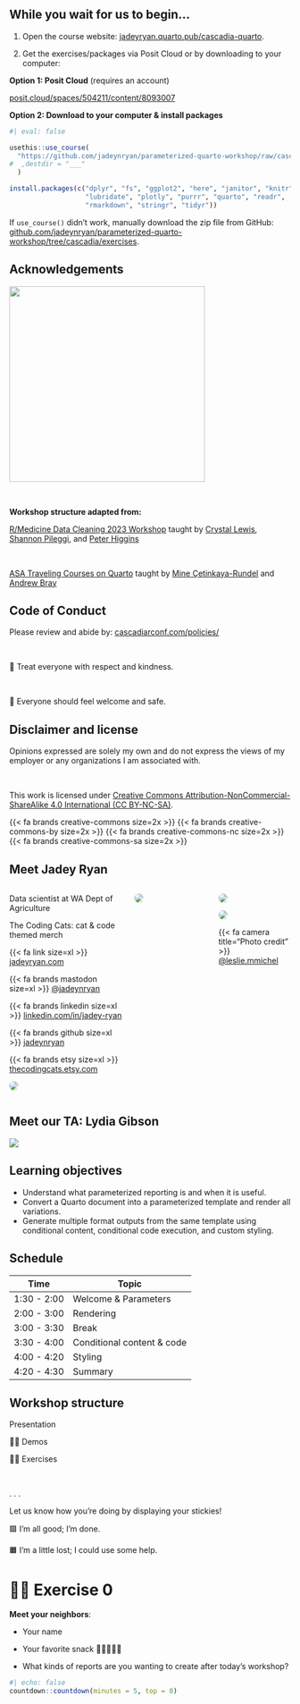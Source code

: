 ## While you wait for us to begin...

1. Open the course website: [jadeyryan.quarto.pub/cascadia-quarto](https://jadeyryan.quarto.pub/cascadia-quarto).

2. Get the exercises/packages via Posit Cloud or by downloading to your computer:

**Option 1: Posit Cloud** (requires an account)

[posit.cloud/spaces/504211/content/8093007](https://posit.cloud/spaces/504211/content/8093007)

**Option 2: Download to your computer & install packages**

```r
#| eval: false

usethis::use_course(
  "https://github.com/jadeynryan/parameterized-quarto-workshop/raw/cascadia/exercises/cascadia-quarto-exercises.zip"
#  ,destdir = "___"
  )

install.packages(c("dplyr", "fs", "ggplot2", "here", "janitor", "knitr", 
                   "lubridate", "plotly", "purrr", "quarto", "readr", 
                   "rmarkdown", "stringr", "tidyr"))
```

If `use_course()` didn't work, manually download the zip file from GitHub: [github.com/jadeynryan/parameterized-quarto-workshop/tree/cascadia/exercises](https://github.com/jadeynryan/parameterized-quarto-workshop/tree/cascadia/exercises).

## Acknowledgements

![](images/cascadia-logo.png){.center fig-alt="Cascadia R Conf logo" height=350px}

\

**Workshop structure adapted from:**

[R/Medicine Data Cleaning 2023
Workshop](https://shannonpileggi.github.io/rmedicine-data-cleaning-2023/) taught
by [Crystal Lewis](https://cghlewis.com/), [Shannon
Pileggi](https://www.pipinghotdata.com/), and [Peter
Higgins](https://bookdown.org/pdr_higgins/rmrwr/)

\

[ASA Traveling Courses on
Quarto](https://quarto.org/docs/blog/posts/2023-12-05-asa-traveling-courses/)
taught by [Mine Çetinkaya-Rundel](https://mine-cr.com/) and [Andrew
Bray](https://andrewpbray.github.io/)

## Code of Conduct

Please review and abide by: [cascadiarconf.com/policies/](https://cascadiarconf.com/policies/)

\

💙 Treat everyone with respect and kindness.

\

🩵 Everyone should feel welcome and safe.

## Disclaimer and license

Opinions expressed are solely my own and do not express the views of my employer
or any organizations I am associated with.

<br>

This work is licensed under [Creative Commons
Attribution-NonCommercial-ShareAlike 4.0 International (CC
BY-NC-SA)](https://creativecommons.org/licenses/by-nc-sa/4.0/).

{{< fa brands creative-commons size=2x >}} {{< fa brands creative-commons-by size=2x >}} {{< fa brands creative-commons-nc size=2x >}} {{< fa brands creative-commons-sa size=2x >}}

## Meet Jadey Ryan

::: columns
::: {.column width="44%"}
Data scientist at WA Dept of Agriculture

The Coding Cats: cat & code themed merch

{{< fa link size=xl >}} [jadeyryan.com](https://jadeyryan.com)

{{< fa brands mastodon size=xl >}} [\@jadeynryan](https://fosstodon.org/@jadeynryan)

{{< fa brands linkedin size=xl >}} [linkedin.com/in/jadey-ryan](https://www.linkedin.com/in/jadey-ryan)

{{< fa brands github size=xl >}} [jadeynryan](https://github.com/jadeynryan/)

{{< fa brands etsy size=xl >}} [thecodingcats.etsy.com](https://thecodingcats.etsy.com/)

![](images/mts.webp){fig-alt="Three snowshoe siamese cats in loaf mode. From left to right: Tai, Mai, and Skye" style="border-radius:1em;margin-top:auto"}
:::

::: {.column width="28%"}
![](images/bulk-density.jpg){fig-alt="Jadey collecting a bulk density soil sample in a field of wheat stubble." style="border-radius:1em;margin-top:auto"}
:::

::: {.column width="28%"}
::: {layout-nrow="2"}
![](images/soil-sampling.jpg){style="border-radius:1em;margin-top:auto"
fig-alt="Jadey standing in a field of wheat stubble holding a 3 foot long soil sampling probe over her shoulder."}

![](images/rangeland.jpg){fig-alt="Jadey standing in a grazed wildflower meadow with two colleagues collecting soil samples."
style="border-radius:1em;margin-top:auto"}
:::

{{< fa camera title="Photo credit" >}} [@leslie.mmichel](https://twitter.com/leslie_mmichel)
:::
:::

## Meet our TA: Lydia Gibson

![](images/lydia-gibson.jpeg){.center fig-alt="Photo of Lydia Gibson"}

## Learning objectives

::: incremental
-   Understand what parameterized reporting is and when it is useful.
-   Convert a Quarto document into a parameterized template and render
    all variations.
-   Generate multiple format outputs from the same template using
    conditional content, conditional code execution, and custom styling.
:::

## Schedule

| Time        | Topic                                |
|-------------|--------------------------------------|
| 1:30 - 2:00 | Welcome & Parameters                 |
| 2:00 - 3:00 | Rendering                            |
| 3:00 - 3:30 | Break                                |
| 3:30 - 4:00 | Conditional content & code           |
| 4:00 - 4:20 | Styling                              |
| 4:20 - 4:30 | Summary                              |

## Workshop structure

Presentation

💃🏻 Demos

💪🏻 Exercises

\

. . . 

Let us know how you're doing by displaying your stickies!

🟩 I'm all good; I'm done.

🟧 I'm a little lost; I could use some help.

# 💪🏼 Exercise 0 {.exercise}

**Meet your neighbors**: 

-   Your name

-   Your favorite snack 🍎🧀🍦🍫🍿

-   What kinds of reports are you wanting to create after today's workshop?

```r
#| echo: false
countdown::countdown(minutes = 5, top = 0)
```
